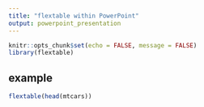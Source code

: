 ```yaml
---
title: "flextable within PowerPoint"
output: powerpoint_presentation
---
```


```r
knitr::opts_chunk$set(echo = FALSE, message = FALSE)
library(flextable)
```

## example

```r
flextable(head(mtcars))
```

